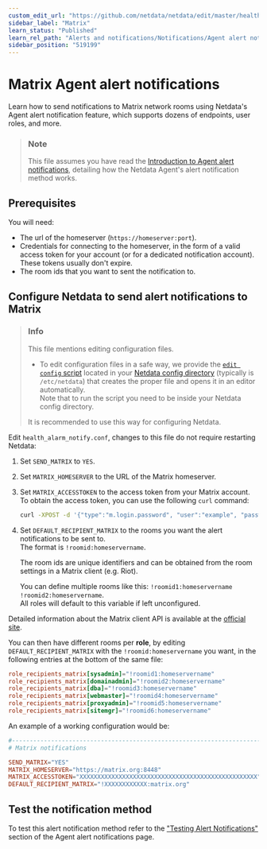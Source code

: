 ```yaml
---
custom_edit_url: "https://github.com/netdata/netdata/edit/master/health/notifications/matrix/README.md"
sidebar_label: "Matrix"
learn_status: "Published"
learn_rel_path: "Alerts and notifications/Notifications/Agent alert notifications"
sidebar_position: "519199"
---
```

# Matrix Agent alert notifications

Learn how to send notifications to Matrix network rooms using Netdata's Agent alert notification feature, which supports dozens of endpoints, user roles, and more.

> ### Note
>
> This file assumes you have read the [Introduction to Agent alert notifications](/docs/alerts-and-notifications/notifications/agent-alert-notifications), detailing how the Netdata Agent's alert notification method works.

## Prerequisites

You will need:

- The url of the homeserver (`https://homeserver:port`).
- Credentials for connecting to the homeserver, in the form of a valid access token for your account (or for a dedicated notification account). These tokens usually don't expire.
- The room ids that you want to sent the notification to.

## Configure Netdata to send alert notifications to Matrix

> ### Info
>
> This file mentions editing configuration files.  
>
> - To edit configuration files in a safe way, we provide the [`edit config` script](/docs/getting-started/manage-and-configure/configuration#use-edit-config-to-edit-configuration-files) located in your [Netdata config directory](/docs/getting-started/manage-and-configure/configuration#the-netdata-config-directory) (typically is `/etc/netdata`) that creates the proper file and opens it in an editor automatically.  
> Note that to run the script you need to be inside your Netdata config directory.
>
> It is recommended to use this way for configuring Netdata.

Edit `health_alarm_notify.conf`, changes to this file do not require restarting Netdata:

1. Set `SEND_MATRIX` to `YES`.
2. Set `MATRIX_HOMESERVER` to the URL of the Matrix homeserver.
3. Set `MATRIX_ACCESSTOKEN` to the access token from your Matrix account.  
    To obtain the access token, you can use the following `curl` command:

    ```bash
    curl -XPOST -d '{"type":"m.login.password", "user":"example", "password":"wordpass"}' "https://homeserver:8448/_matrix/client/r0/login"
    ```

4. Set `DEFAULT_RECIPIENT_MATRIX` to the rooms you want the alert notifications to be sent to.  
    The format is `!roomid:homeservername`.  

    The room ids are unique identifiers and can be obtained from the room settings in a Matrix client (e.g. Riot).

    You can define multiple rooms like this: `!roomid1:homeservername !roomid2:homeservername`.  
    All roles will default to this variable if left unconfigured.

Detailed information about the Matrix client API is available at the [official site](https://matrix.org/docs/guides/client-server.html).

You can then have different rooms per **role**, by editing `DEFAULT_RECIPIENT_MATRIX` with the `!roomid:homeservername` you want, in the following entries at the bottom of the same file:

```conf
role_recipients_matrix[sysadmin]="!roomid1:homeservername"
role_recipients_matrix[domainadmin]="!roomid2:homeservername"
role_recipients_matrix[dba]="!roomid3:homeservername"
role_recipients_matrix[webmaster]="!roomid4:homeservername"
role_recipients_matrix[proxyadmin]="!roomid5:homeservername"
role_recipients_matrix[sitemgr]="!roomid6:homeservername"
```

An example of a working configuration would be:

```conf
#------------------------------------------------------------------------------
# Matrix notifications

SEND_MATRIX="YES"
MATRIX_HOMESERVER="https://matrix.org:8448"
MATRIX_ACCESSTOKEN="XXXXXXXXXXXXXXXXXXXXXXXXXXXXXXXXXXXXXXXXXXXXXXXXXX"
DEFAULT_RECIPIENT_MATRIX="!XXXXXXXXXXXX:matrix.org"
```

## Test the notification method

To test this alert notification method refer to the ["Testing Alert Notifications"](/docs/alerts-and-notifications/notifications/agent-alert-notifications#testing-alert-notifications) section of the Agent alert notifications page.
